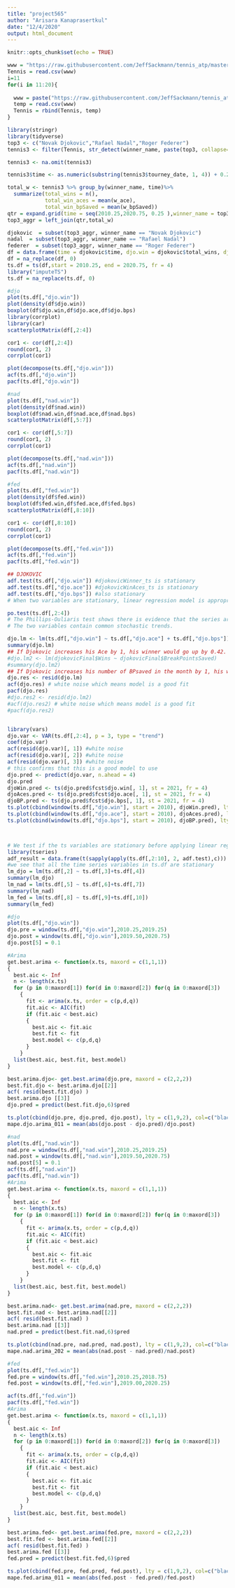 ```yaml
---
title: "project565"
author: "Arisara Kanaprasertkul"
date: "12/4/2020"
output: html_document
---
```


```r
knitr::opts_chunk$set(echo = TRUE)
```


```r
www = "https://raw.githubusercontent.com/JeffSackmann/tennis_atp/master/atp_matches_2010.csv"
Tennis = read.csv(www)
i=11
for(i in 11:20){
  
  www = paste("https://raw.githubusercontent.com/JeffSackmann/tennis_atp/master/atp_matches_20",as.character(i),".csv",sep = "")
  temp = read.csv(www)
  Tennis = rbind(Tennis, temp)
}
```

```r
library(stringr)
library(tidyverse)
top3 <- c("Novak Djokovic","Rafael Nadal","Roger Federer")
tennis3 <- filter(Tennis, str_detect(winner_name, paste(top3, collapse="|")))
```

```r

tennis3 <- na.omit(tennis3)

tennis3$time <- as.numeric(substring(tennis3$tourney_date, 1, 4)) + 0.25*(ceiling(as.numeric(substring(tennis3$tourney_date, 5, 6))/3))

total_w <- tennis3 %>% group_by(winner_name, time)%>%
  summarize(total_wins = n(),
            total_win_aces = mean(w_ace),
            total_win_bpSaved = mean(w_bpSaved))
qtr = expand.grid(time = seq(2010.25,2020.75, 0.25 ),winner_name = top3)
top3_aggr = left_join(qtr,total_w)
```

```r
djokovic  = subset(top3_aggr, winner_name == "Novak Djokovic")
nadal  = subset(top3_aggr, winner_name == "Rafael Nadal")
federer  = subset(top3_aggr, winner_name == "Roger Federer")
df = data.frame(time = djokovic$time, djo.win = djokovic$total_wins, djo.ace = djokovic$total_win_aces, djo.bps = djokovic$total_win_bpSaved, nad.win = nadal$total_wins, nad.ace = nadal$total_win_aces, nad.bps = nadal$total_win_bpSaved, fed.win = federer$total_wins, fed.ace = federer$total_win_aces, fed.bps = federer$total_win_bpSaved)
df = na_replace(df, 0)
ts.df = ts(df,start = 2010.25, end = 2020.75, fr = 4)
library("imputeTS")
ts.df = na_replace(ts.df, 0)

#djo
plot(ts.df[,"djo.win"])
plot(density(df$djo.win))
boxplot(df$djo.win,df$djo.ace,df$djo.bps)
library(corrplot)
library(car)
scatterplotMatrix(df[,2:4])

cor1 <- cor(df[,2:4])
round(cor1, 2)
corrplot(cor1)

plot(decompose(ts.df[,"djo.win"]))
acf(ts.df[,"djo.win"])
pacf(ts.df[,"djo.win"])

#nad
plot(ts.df[,"nad.win"])
plot(density(df$nad.win))
boxplot(df$nad.win,df$nad.ace,df$nad.bps)
scatterplotMatrix(df[,5:7])

cor1 <- cor(df[,5:7])
round(cor1, 2)
corrplot(cor1)

plot(decompose(ts.df[,"nad.win"]))
acf(ts.df[,"nad.win"])
pacf(ts.df[,"nad.win"])

#fed
plot(ts.df[,"fed.win"])
plot(density(df$fed.win))
boxplot(df$fed.win,df$fed.ace,df$fed.bps)
scatterplotMatrix(df[,8:10])

cor1 <- cor(df[,8:10])
round(cor1, 2)
corrplot(cor1)

plot(decompose(ts.df[,"fed.win"]))
acf(ts.df[,"fed.win"])
pacf(ts.df[,"fed.win"])
```

```r
## DJOKOVIC
adf.test(ts.df[,"djo.win"]) #djokovicWinner_ts is stationary
adf.test(ts.df[,"djo.ace"]) #djokovicWinAces_ts is stationary
adf.test(ts.df[,"djo.bps"]) #also stationary
# When two variables are stationary, linear regression model is appropriate. VAR can also be used.

po.test(ts.df[,2:4])
# The Phillips-Ouliaris test shows there is evidence that the series are cointegrated, which justifies the use of a regression model.
# The two variables contain common stochastic trends.

djo.lm <- lm(ts.df[,"djo.win"] ~ ts.df[,"djo.ace"] + ts.df[,"djo.bps"])
summary(djo.lm)
## If Djokovic increases his Ace by 1, his winner would go up by 0.42.
#djo.lm2 <- lm(djokovicFinal$Wins ~ djokovicFinal$BreakPointsSaved)
#summary(djo.lm2)
## If Djokovic increases his number of BPsaved in the month by 1, his winner would go up by 0.51.
djo.res <- resid(djo.lm)
acf(djo.res) # white noise which means model is a good fit
pacf(djo.res)
#djo.res2 <- resid(djo.lm2)
#acf(djo.res2) # white noise which means model is a good fit
#pacf(djo.res2)


library(vars)
djo.var <- VAR(ts.df[,2:4], p = 3, type = "trend")
coef(djo.var)
acf(resid(djo.var)[, 1]) #white noise
acf(resid(djo.var)[, 2]) #white noise
acf(resid(djo.var)[, 3]) #white noise
# this confirms that this is a good model to use
djo.pred <- predict(djo.var, n.ahead = 4)
djo.pred
djoWin.pred <- ts(djo.pred$fcst$djo.win[, 1], st = 2021, fr = 4)
djoAces.pred <- ts(djo.pred$fcst$djo.ace[, 1], st = 2021, fr = 4)
djoBP.pred <- ts(djo.pred$fcst$djo.bps[, 1], st = 2021, fr = 4)
ts.plot(cbind(window(ts.df[,"djo.win"], start = 2010), djoWin.pred), lty = 1:2)
ts.plot(cbind(window(ts.df[,"djo.ace"], start = 2010), djoAces.pred), lty = 1:2)
ts.plot(cbind(window(ts.df[,"djo.bps"], start = 2010), djoBP.pred), lty = 1:2)

```

```r


```

```r

```

```r
# We test if the ts variables are stationary before applying linear regression model
library(tseries)
adf_result = data.frame(t(sapply(apply(ts.df[,2:10], 2, adf.test),c)))
#we see that all the time series variables in ts.df are stationary
lm_djo = lm(ts.df[,2] ~ ts.df[,3]+ts.df[,4])
summary(lm_djo)
lm_nad = lm(ts.df[,5] ~ ts.df[,6]+ts.df[,7])
summary(lm_nad)
lm_fed = lm(ts.df[,8] ~ ts.df[,9]+ts.df[,10])
summary(lm_fed)
```

```r
#djo
plot(ts.df[,"djo.win"])
djo.pre = window(ts.df[,"djo.win"],2010.25,2019.25)
djo.post = window(ts.df[,"djo.win"],2019.50,2020.75)
djo.post[5] = 0.1

#Arima
get.best.arima <- function(x.ts, maxord = c(1,1,1))
{
  best.aic <- Inf
  n <- length(x.ts)
  for (p in 0:maxord[1]) for(d in 0:maxord[2]) for(q in 0:maxord[3])
    {
      fit <- arima(x.ts, order = c(p,d,q))
      fit.aic <- AIC(fit)
      if (fit.aic < best.aic)
      {
        best.aic <- fit.aic
        best.fit <- fit
        best.model <- c(p,d,q)
      }
    }
  list(best.aic, best.fit, best.model)
}

best.arima.djo<- get.best.arima(djo.pre, maxord = c(2,2,2))
best.fit.djo <- best.arima.djo[[2]]
acf( resid(best.fit.djo) )
best.arima.djo [[3]]
djo.pred = predict(best.fit.djo,6)$pred

ts.plot(cbind(djo.pre, djo.pred, djo.post), lty = c(1,9,2), col=c("black","red","blue") )
mape.djo.arima_011 = mean(abs(djo.post - djo.pred)/djo.post)

```

```r
#nad
plot(ts.df[,"nad.win"])
nad.pre = window(ts.df[,"nad.win"],2010.25,2019.25)
nad.post = window(ts.df[,"nad.win"],2019.50,2020.75)
nad.post[5] = 0.1
acf(ts.df[,"nad.win"])
pacf(ts.df[,"nad.win"])
#Arima
get.best.arima <- function(x.ts, maxord = c(1,1,1))
{
  best.aic <- Inf
  n <- length(x.ts)
  for (p in 0:maxord[1]) for(d in 0:maxord[2]) for(q in 0:maxord[3])
    {
      fit <- arima(x.ts, order = c(p,d,q))
      fit.aic <- AIC(fit)
      if (fit.aic < best.aic)
      {
        best.aic <- fit.aic
        best.fit <- fit
        best.model <- c(p,d,q)
      }
    }
  list(best.aic, best.fit, best.model)
}

best.arima.nad<- get.best.arima(nad.pre, maxord = c(2,2,2))
best.fit.nad <- best.arima.nad[[2]]
acf( resid(best.fit.nad) )
best.arima.nad [[3]]
nad.pred = predict(best.fit.nad,6)$pred

ts.plot(cbind(nad.pre, nad.pred, nad.post), lty = c(1,9,2), col=c("black","red","blue") )
mape.nad.arima_202 = mean(abs(nad.post - nad.pred)/nad.post)

```

```r
#fed
plot(ts.df[,"fed.win"])
fed.pre = window(ts.df[,"fed.win"],2010.25,2018.75)
fed.post = window(ts.df[,"fed.win"],2019.00,2020.25)

acf(ts.df[,"fed.win"])
pacf(ts.df[,"fed.win"])
#Arima
get.best.arima <- function(x.ts, maxord = c(1,1,1))
{
  best.aic <- Inf
  n <- length(x.ts)
  for (p in 0:maxord[1]) for(d in 0:maxord[2]) for(q in 0:maxord[3])
    {
      fit <- arima(x.ts, order = c(p,d,q))
      fit.aic <- AIC(fit)
      if (fit.aic < best.aic)
      {
        best.aic <- fit.aic
        best.fit <- fit
        best.model <- c(p,d,q)
      }
    }
  list(best.aic, best.fit, best.model)
}

best.arima.fed<- get.best.arima(fed.pre, maxord = c(2,2,2))
best.fit.fed <- best.arima.fed[[2]]
acf( resid(best.fit.fed) )
best.arima.fed [[3]]
fed.pred = predict(best.fit.fed,6)$pred

ts.plot(cbind(fed.pre, fed.pred, fed.post), lty = c(1,9,2), col=c("black","red","blue") )
mape.fed.arima_011 = mean(abs(fed.post - fed.pred)/fed.post)

```
